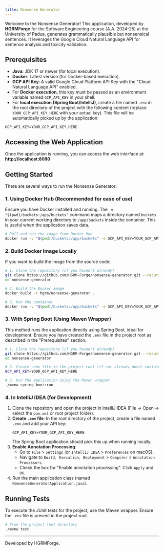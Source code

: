 ```yaml
---
title: Nonsense Generator
---
```


Welcome to the Nonsense Generator! This application, developed by **HGRMForge** for the Software Engineering course (A.A. 2024-25) at the University of Padua, generates grammatically plausible but nonsensical sentences. It leverages the Google Cloud Natural Language API for sentence analysis and toxicity validation.

## Prerequisites

-   **Java**: JDK 17 or newer (for local execution).
-   **Docker**: Latest version (for Docker-based execution).
-   **GCP API Key**: A valid Google Cloud Platform API Key with the "Cloud Natural Language API" enabled.
-   For **Docker execution**, this key must be passed as an environment variable named `GCP_API_KEY` in your shell.
-   For **local execution (Spring Boot/IntelliJ)**, create a file named `.env` in the root directory of the project with the following content (replace `YOUR_GCP_API_KEY_HERE` with your actual key). This file will be automatically picked up by the application:

```
GCP_API_KEY=YOUR_GCP_API_KEY_HERE
```

## Accessing the Web Application

Once the application is running, you can access the web interface at:
**http://localhost:8080**

## Getting Started

There are several ways to run the Nonsense Generator:

### 1. Using Docker Hub (Recommended for ease of use)

Ensure you have Docker installed and running.
The `-v "$(pwd)/buckets:/app/buckets"` command maps a directory named `buckets` in your current working directory to `/app/buckets` inside the container. This is useful when the application saves data.

```bash
# Pull and run the image from Docker Hub
docker run -v "$(pwd)/buckets:/app/buckets" -e GCP_API_KEY=YOUR_GCP_API_KEY_HERE -p 8080:8080 hgrm/nonsense-generator
```

### 2. Build Docker Image Locally

If you want to build the image from the source code:

```bash
# 1. Clone the repository (if you haven't already)
git clone https://github.com/HGRM-Forge/nonsense-generator.git --recurse-submodules
cd nonsense-generator

# 2. Build the Docker image
docker build -t hgrm/nonsense-generator .

# 3. Run the container
docker run -v "$(pwd)/buckets:/app/buckets" -e GCP_API_KEY=YOUR_GCP_API_KEY_HERE -p 8080:8080 hgrm/nonsense-generator
```

### 3. With Spring Boot (Using Maven Wrapper)

This method runs the application directly using Spring Boot, ideal for development.
Ensure you have created the `.env` file in the project root as described in the "Prerequisites" section.

```bash
# 1. Clone the repository (if you haven't already)
git clone https://github.com/HGRM-Forge/nonsense-generator.git --recurse-submodules
cd nonsense-generator

# 2. Create .env file in the project root (if not already done) containing:
GCP_API_KEY=YOUR_GCP_API_KEY_HERE

# 3. Run the application using the Maven wrapper
./mvnw spring-boot:run
```

### 4. In IntelliJ IDEA (for Development)

1.  Clone the repository and open the project in IntelliJ IDEA (File -> Open -> select the `pom.xml` or root project folder).
2.  **Create `.env` file**: In the root directory of the project, create a file named `.env` and add your API key:
    ```
    GCP_API_KEY=YOUR_GCP_API_KEY_HERE
    ```
    The Spring Boot application should pick this up when running locally.
3.  **Enable Annotation Processing**:
    -   Go to `File` > `Settings` (or `IntelliJ IDEA` > `Preferences` on macOS).
    -   Navigate to `Build, Execution, Deployment` > `Compiler` > `Annotation Processors`.
    -   Check the box for "Enable annotation processing". Click `Apply` and `OK`.
4.  Run the main application class (named `NonsenseGeneratorApplication.java`).

## Running Tests

To execute the JUnit tests for the project, use the Maven wrapper. Ensure the `.env` file is present in the project root.

```bash
# From the project root directory
./mvnw test
```

---

Developed by HGRMForge.
